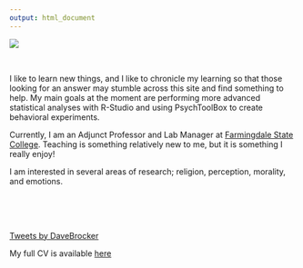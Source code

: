 ```yaml
---
output: html_document
---
```


<link rel="stylesheet" href="styles.css" type="text/css">

<img data-creepyface
  src="https://github.com/DavidBrocker/personal/blob/master/images/serious.jpeg?raw=true"
  data-src-hover="https://github.com/DavidBrocker/personal/blob/master/images/serious.jpeg?raw=true"
  data-src-look-0="https://github.com/DavidBrocker/personal/blob/master/images/0.jpeg?raw=true"
  data-src-look-45="https://github.com/DavidBrocker/personal/blob/master/images/45.jpeg?raw=true"
  data-src-look-90="https://github.com/DavidBrocker/personal/blob/master/images/90.jpeg?raw=true"
  data-src-look-135="https://github.com/DavidBrocker/personal/blob/master/images/135.jpeg?raw=true"
  data-src-look-180="https://github.com/DavidBrocker/personal/blob/master/images/180.jpeg?raw=true"
  data-src-look-225="https://github.com/DavidBrocker/personal/blob/master/images/225.jpeg?raw=true"
  data-src-look-270="https://github.com/DavidBrocker/personal/blob/master/images/270.jpeg?raw=true"
  data-src-look-315="https://github.com/DavidBrocker/personal/blob/master/images/315.jpeg?raw=true"
>

<script src="https://creepyface.io/creepyface.js"></script>





<br>

I like to learn new things, and I like to chronicle my learning so that those looking for an answer may stumble across this site and find something to help. My main goals at the moment are performing more advanced statistical analyses with R-Studio and using PsychToolBox to create behavioral experiments. 

Currently, I am an Adjunct Professor and Lab Manager at [Farmingdale State College](www.farmingdale.edu). Teaching is something relatively new to me, but it is something I really enjoy!

I am interested in several areas of research; religion, perception, morality, and emotions. 


<br><br><br>

<a class="twitter-timeline" data-width="20" data-height="300" data-theme="dark" href="https://twitter.com/DaveBrocker?ref_src=twsrc%5Etfw">Tweets by DaveBrocker</a> <script async src="https://platform.twitter.com/widgets.js" charset="utf-8"></script>

My full CV is available [here](files/David Brocker CV 2019.pdf)
<br><br><br><br><br><br><br><br><br><br><br><br><br><br>
